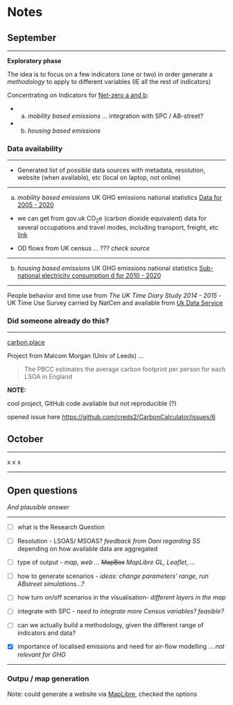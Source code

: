# Notes

## September

---

**Exploratory phase**

The idea is to focus on a few indicators (one or two) in order generate a *methodology* to apply to different variables (IE all the rest of indicators)

Concentrating on Indicators for [Net-zero a and b](intro.qmd#net-zero):

- a. *mobility based emissions* ... integration with SPC $/$ AB-street?

- b. *housing based emissions*



### Data availability

---

- Generated list of possible data sources with metadata, resolution, website (when available), etc (local on laptop, not online)

---

a. *mobility based emissions*
UK GHG emissions national statistics [Data for 2005 - 2020](https://www.gov.uk/government/statistics/uk-local-authority-and-regional-greenhouse-gas-emissions-national-statistics-2005-to-2020)

- we can get from gov.uk CO<sub>2</sub>e (carbon dioxide equivalent) data for several occupations and travel modes, including transport, freight, etc [link](https://www.gov.uk/government/statistical-data-sets/stacked-electricity-consumption-statistics-data)

- OD flows from UK census ... ??? *check source*

---

b. *housing based emissions*
UK GHG emissions national statistics [Sub-national electricity consumption d for 2010 - 2020](https://www.gov.uk/government/statistical-data-sets/stacked-electricity-consumption-statistics-data)

---

People behavior and time use from *The UK Time Diary Study 2014 - 2015* - UK Time Use Survey carried by NatCen and available from [Uk Data Service](https://ukdataservice.ac.uk/)


### Did someone already do this?

---

[carbon.place](https://www.carbon.place/)

Project from Malcom Morgan (Univ of Leeds) ...

> The PBCC estimates the average carbon footprint per person for each LSOA in England


**NOTE:**

cool project, GitHub code available but not reproducible (?)

opened issue here [https://github.com/creds2/CarbonCalculator/issues/6](https://github.com/creds2/CarbonCalculator/issues/6)




## October

---

x x  x

---

## Open questions
*And plausible answer*

---

- [ ] what is the Research Question

- [ ] Resolution - LSOAS/ MSOAS? *feedback from Dani regarding SS*
depending on how available data are aggregated

- [ ] type of output - *map, web ...* ~~MapBox~~ *MapLibre GL, Leaflet, ...*

- [ ] how to generate scenarios - *ideas: change parameters' range, run ABstreet simulations...?*

- [ ] how turn on/off scenarios in the visualisation- *different layers in the map*

- [ ] integrate with SPC -  *need to integrate more Census variables? feasible?*

- [ ] can we actually build a methodology, given the different range of indicators and data?

- [X] importance of localised emissions and need for air-flow modelling ... *not relevant for GHG*


---

### Outpu / map generation

Note: could generate a website via [MapLibre](https://maplibre.org/), checked the options

<!-- Let's see if [this map link](map_again.html) works  -->

<!-- What about a nested map

<link data-react-helmet="true" rel="apple-touch-icon" sizes="180x180" href="/maplibre-gl-js-docs/assets/favicon/apple-touch-icon.png?v=rMBbQAR5BL"/><link data-react-helmet="true" rel="icon" type="image/png" sizes="32x32" href="/maplibre-gl-js-docs/assets/favicon/favicon-32x32.png?v=rMBbQAR5BL"/><link data-react-helmet="true" rel="icon" type="image/png" sizes="16x16" href="/maplibre-gl-js-docs/assets/favicon/favicon-16x16.png?v=rMBbQAR5BL"/><link data-react-helmet="true" rel="manifest" href="/maplibre-gl-js-docs/assets/favicon/site.webmanifest?v=rMBbQAR5BL"/><link data-react-helmet="true" rel="mask-icon" href="/maplibre-gl-js-docs/assets/favicon/safari-pinned-tab.svg?v=rMBbQAR5BL" color="#4264fb"/><link data-react-helmet="true" rel="shortcut icon" href="/maplibre-gl-js-docs/assets/favicon/favicon.ico?v=rMBbQAR5BL"/> -->
